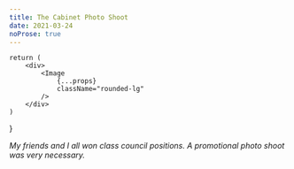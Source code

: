 ```yaml
---
title: The Cabinet Photo Shoot
date: 2021-03-24
noProse: true
---
```



    return (
        <div>
            <Image
                {...props}
                className="rounded-lg"
            />
        </div>
    )
}

_My friends and I all won class council positions. A promotional photo shoot was very necessary._

<div className="mt-8 space-y-4">
    <Photo src="/images/the-cabinet/DSC00288.jpg" height={4024} width={6024} />
    <Photo src="/images/the-cabinet/DSC00292.jpg" height={ 3638} width={5446 } />
    <Photo src="/images/the-cabinet/DSC00300.jpg" height={5884} width={3938} />
    <Photo src="/images/the-cabinet/DSC00301.jpg" height={6024} width={4024} />
    <Photo src="/images/the-cabinet/DSC00310.jpg" height={4024} width={6024} />
    <Photo src="/images/the-cabinet/DSC00316.jpg" height={6024} width={4024} />
    <Photo src="/images/the-cabinet/DSC00337.jpg" height={3947} width={5908} />
    <Photo src="/images/the-cabinet/DSC00341.jpg" height={3109} width={4654} />
    <Photo src="/images/the-cabinet/DSC00344.jpg" height={3755} width={5621} />
    <Photo src="/images/the-cabinet/DSC00354.jpg" height={4024} width={6024} />
    <Photo src="/images/the-cabinet/DSC00360.jpg" height={2528} width={3894} />
    <Photo src="/images/the-cabinet/DSC00370.jpg" height={4024} width={6024} />
    <Photo src="/images/the-cabinet/DSC00374.jpg" height={4024} width={6024} />
    <Photo src="/images/the-cabinet/DSC00384.jpg" height={3812} width={5708} />
    <Photo src="/images/the-cabinet/DSC00388.jpg" height={4024} width={6024} />
    <Photo src="/images/the-cabinet/DSC00414.jpg" height={4024} width={6024} />
</div>
